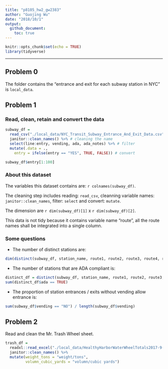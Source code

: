 ```yaml
---
title: "p8105_hw2_gw2383"
author: "Guojing Wu"
date: "2018/10/1"
output:
  github_document:
    toc: true
---
```


```r
knitr::opts_chunk$set(echo = TRUE)
library(tidyverse)
```

***

## Problem 0

The folder contains the "entrance and exit for each subway station in NYC" is `local_data`.

## Problem 1

### Read, clean, retain and convert the data

```r
subway_df = 
  read_csv("./local_data/NYC_Transit_Subway_Entrance_And_Exit_Data.csv") %>% # read data
  janitor::clean_names() %>% # cleaning the name
  select(line:entry, vending, ada, ada_notes) %>% # filter
  mutate(.data = .,
    entry = ifelse(entry == "YES", TRUE, FALSE)) # convert

subway_df$entry[1:100]
```

### About this dataset

The variables this dataset contains are: `r colnames(subway_df)`.

The cleaning step includes reading: `read_csv`, cleanning variable names: `janitor::clean_names`, filter: `select` and convert: `mutate`.

The dimension are `r dim(subway_df)[1]` x `r dim(subway_df)[2]`.

This data is not tidy because it contains variable name "route", all the route names shall be integrated into a single column.

### Some questions

* The number of distinct stations are:
```r
dim(distinct(subway_df, station_name, route1, route2, route3, route4, route5, route6, route7, route8, route9, route10, route11))[1]
```

* The number of stations that are ADA compliant is:
```r
distinct_df = distinct(subway_df, station_name, route1, route2, route3, route4, route5, route6, route7, route8, route9, route10, route11, ada)
sum(distinct_df$ada == TRUE)
```

* The proportion of station entrances / exits without vending allow entrance is:
```r
sum(subway_df$vending == "NO") / length(subway_df$vending)
```

## Problem 2

Read and clean the Mr. Trash Wheel sheet.

```r
trash_df = 
  readxl::read_excel("./local_data/HealthyHarborWaterWheelTotals2017-9-26.xlsx", sheet = 1, range = "A2:N258") %>%
  janitor::clean_names() %>%
  mutate(weight_tons = "weight/tons", 
         volumn_cubic_yards = "volumn/cubic yards")
```

